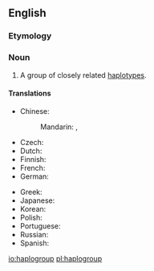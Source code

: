 ==English==
{{wikipedia}}

===Etymology===
{{prefix|haplo|group}}

===Noun===
{{en-noun}}

# {{context|genetics|lang=en}} A group of closely related [[haplotype]]s.

====Translations====
{{trans-top|group of haplotypes}}
* Chinese:
*: Mandarin: {{t|cmn|單倍群|sc=Hani}}, {{t|cmn|单倍群|tr=dānbèiqún|sc=Hani}}
* Czech: {{t|cs|haploskupina}}
* Dutch: {{t|nl|haplogroep}}
* Finnish: {{t|fi|haploryhmä}}
* French: {{t|fr|haplogroupe|f}}
* German: {{t|de|Haplogruppe|f}}
{{trans-mid}}
* Greek: {{t-|el|απλοομάδα|f|tr=aploomada|sc=Grek}}
* Japanese: {{t|ja|ハプログループ|tr=hapurogurūpu|sc=Jpan}}
* Korean: {{t|ko|하플로그룹|tr=hapeullogeurup|sc=Kore}}
* Polish: {{t|pl|haplogrupa}}
* Portuguese: {{t|pt|haplogrupo}}
* Russian: {{t|ru|гаплогруппа|f|tr=gaplogrúppa|sc=Cyrl}}
* Spanish: {{t|es|haplogrupo|m}}
{{trans-bottom}}

[[io:haplogroup]]
[[pl:haplogroup]]